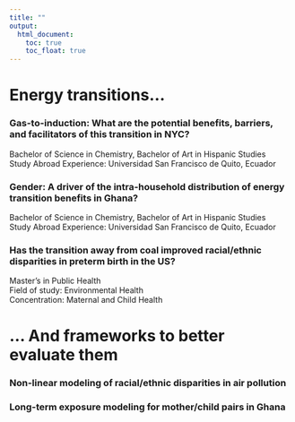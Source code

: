 ```yaml
---
title: ""
output: 
  html_document:
    toc: true
    toc_float: true
---
```

# Energy transitions...

### Gas-to-induction: What are the potential benefits, barriers, and facilitators of this transition in NYC?
Bachelor of Science in Chemistry, Bachelor of Art in Hispanic Studies   
  Study Abroad Experience: Universidad San Francisco de Quito, Ecuador

### Gender: A driver of the intra-household distribution of energy transition benefits in Ghana?
Bachelor of Science in Chemistry, Bachelor of Art in Hispanic Studies   
  Study Abroad Experience: Universidad San Francisco de Quito, Ecuador  
  
### Has the transition away from coal improved racial/ethnic disparities in preterm birth in the US?
Master’s in Public Health  
  Field of study: Environmental Health  
  Concentration: Maternal and Child Health 

# ... And frameworks to better evaluate them

### Non-linear modeling of racial/ethnic disparities in air pollution 

### Long-term exposure modeling for mother/child pairs in Ghana

